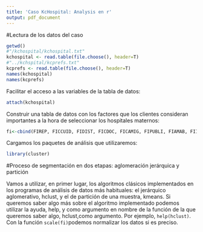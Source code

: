 ```yaml
---
title: 'Caso KcHospital: Analysis en r'
output: pdf_document
---
```


#Lectura de los datos del caso


```r
getwd()
#"/kchospital/kchospital.txt"
kchospital <- read.table(file.choose(), header=T)
#"../kchspital/kcprefs.txt"
kcprefs <- read.table(file.choose(), header=T)
names(kchospital)
names(kcprefs)
```

Facilitar el acceso a las variables de la tabla de datos:

```r
attach(kchospital)
```
Construir una tabla de datos con los factores que los clientes consideran importantes a la hora de seleccionar los hospitales maternos:
```r
fi<-cbind(FIREP, FICCUID, FIDIST, FICDOC, FICAMIG, FIPUBLI, FIAMAB, FIIMOD, FIEMOD, FISEG)
```
Cargamos los paquetes de análisis que utilizaremos:
```r
library(cluster)
```

#Proceso de segmentación en dos etapas: aglomeración jerárquica y partición

Vamos a utilizar, en primer lugar, los algoritmos clásicos implementados en los programas de análisis de datos más habituales: el jerárquico aglomerativo, hclust, y el de partición de una muestra, kmeans. Si queremos saber algo más sobre el algoritmo implementado podemos utilizar la ayuda, help, y como argumento en nombre de la función de la que queremos saber algo, hclust,como argumento. Por ejemplo, `help(hclust)`.  Con la función `scale(fi)`podemos normalizar los datos si es preciso.

